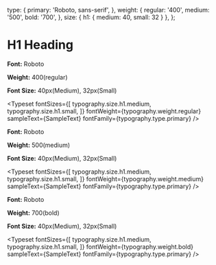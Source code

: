  
<Meta title="Typography/H1 Heading" />
 
  type: {
    primary: 'Roboto, sans-serif',
  },
  weight: {
    regular: '400',
    medium: '500',
    bold: '700',
  },
  size: {
    h1: {
      medium: 40,
      small: 32
    }
  },
};
 
 
# H1 Heading

**Font:** Roboto

**Weight:** 400(regular)

**Font Size:** 40px(Medium), 32px(Small)

<Typeset
  fontSizes={[
    typography.size.h1.medium,
    typography.size.h1.small,
  ]}
  fontWeight={typography.weight.regular}
  sampleText={SampleText}
  fontFamily={typography.type.primary}
/>

**Font:** Roboto

**Weight:** 500(medium)

**Font Size:** 40px(Medium), 32px(Small)

<Typeset
  fontSizes={[
    typography.size.h1.medium,
    typography.size.h1.small,
  ]}
  fontWeight={typography.weight.medium}
  sampleText={SampleText}
  fontFamily={typography.type.primary}
/>

**Font:** Roboto

**Weight:** 700(bold)

**Font Size:** 40px(Medium), 32px(Small)

<Typeset
  fontSizes={[
    typography.size.h1.medium,
    typography.size.h1.small,
  ]}
  fontWeight={typography.weight.bold}
  sampleText={SampleText}
  fontFamily={typography.type.primary}
/>
